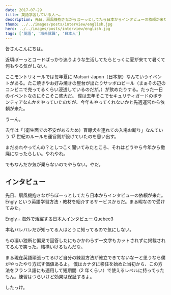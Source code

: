 ```yaml
---
date: 2017-07-29
title: 英語学習している人へ。
description: 先日、扇風機抱きながらぼーっとしてたら日本からインタビューの依頼が来た。Englyという英語学習方法・教材を紹介するサービスからだ。まぁ暇なので受けてみた。
thumb: ../../images/posts/interview/english.jpg
hero: ../../images/posts/interview/english.jpg
tags: ['英語', '海外就職', '日本人']
---
```


皆さんこんにちは。

近頃ぼーっとコードばっかり追うような生活してたらとっくに夏が来てて暑くて何もやる気がしない。

ここモントリオールでは毎年夏に Matsuri-Japon（日本祭）なんていうイベントがある。たこ焼きやお好み焼きの屋台が出たりサッポロビール（まぁその辺のコンビニで売ってるくらい浸透しているのだが。）が飲めたりする。たった一日のイベントなのにそこそこ盛大だ。
僕は去年そこでセキュリティガードのボランティアなんかをやっていたのだが、今年もやってくれないかと先週運営から依頼が来た。

うーん。

去年は「（衛生面での不安があるため）盲導犬を連れての入場お断り」なんていう 17 世紀のルールを運営側が設けていたのを思い出す。

まだあれやってんの？としつこく聞いてみたところ、それはどうやら今年から撤廃になったらしい。やれやれ。

でもなんだか気が乗らないのでやらない。やだ。

## インタビュー

先日、扇風機抱きながらぼーっとしてたら日本からインタビューの依頼が来た。Engly という英語学習方法・教材を紹介するサービスからだ。まぁ暇なので受けてみた。

[Engly - 海外で活躍する日本人インタビュー Quebec3](http://englishhub.jp/feature/komiyama.html 'Engly.jpのウェブサイト')

本名バレバレだが知ってる人はとうに知ってるので気にしない。

もの凄い独断と偏見で回答したにもかかわらず一文字もカットされずに掲載されてるんで笑った。結構いけるもんだな。

まぁ現在英語頑張ってるけど自分の練習方法が確立できてないなーと思うなら僕がやったやり方試す価値あるよ。 僕はカナダに移住を始めた当初から、この方法をフランス語にも適用して短期間（2 年くらい）で使えるレベルに持ってったもん。練習はつらいけど効果は保証するよ。

したっけ。
